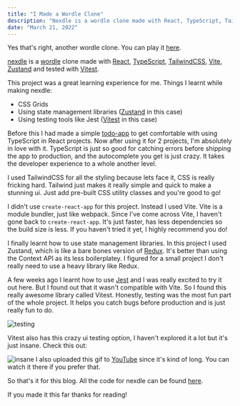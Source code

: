 ```yaml
---
title: "I Made a Wordle Clone"
description: "Nexdle is a wordle clone made with React, TypeScript, TailwindCSS, Vite, Zustand and tested with Vitest."
date: "March 21, 2022"
---
```


Yes that's right, another wordle clone. You can play it [here](https://nexdle.nexxel.dev/).

[nexdle](https://nexdle.nexxel.dev/) is a [wordle](https://www.nytimes.com/games/wordle/index.html) clone made with [React](https://reactjs.org/), [TypeScript](https://www.typescriptlang.org/), [TailwindCSS](https://tailwindcss.com/), [Vite](https://vitejs.dev/), [Zustand](https://github.com/pmndrs/zustand) and tested with [Vitest](https://vitest.dev/).

This project was a great learning experience for me. Things I learnt while making nexdle:

- CSS Grids
- Using state management libraries ([Zustand](https://github.com/pmndrs/zustand) in this case)
- Using testing tools like Jest ([Vitest](https://vitest.dev/) in this case)

Before this I had made a simple [todo-app](https://github.com/nexxeln/todo-app) to get comfortable with using TypeScript in React projects. Now after using it for 2 projects, I'm absolutely in love with it. TypeScript is just so good for catching errors before shipping the app to production, and the autocomplete you get is just crazy. It takes the developer experience to a whole another level.

I used TailwindCSS for all the styling because lets face it, CSS is really
fricking hard. Tailwind just makes it really simple and quick to make a stunning
ui. Just add pre-built CSS utility classes and you're good to go!

I didn't use `create-react-app` for this project. Instead I used Vite.
Vite is a module bundler, just like webpack. Since I've come across Vite, I
haven't gone back to `create-react-app`. It's just faster, has less dependencies
so the build size is less. If you haven't tried it yet, I highly recommend you
do!

I finally learnt how to use state management libraries. In this project I used Zustand,
which is like a bare bones version of [Redux](https://redux.js.org/). It's better
than using the Context API as its less boilerplatey. I figured for a small project
I don't really need to use a heavy library like Redux.

A few weeks ago I learnt how to use [Jest](https://jestjs.io/) and I was really excited to try it out here. But I found out that it wasn't compatible with Vite. So I found this really awesome library called Vitest. Honestly, testing was the most fun part of the whole project. It helps you catch bugs before production and is just really fun to do.

![testing](https://utfs.io/a/09ir0bgwfb/ZnKwSvEWGbTO0V6dKBZcI5SdLn4K1DO6a0xWUqAQurlohHJ8)

Vitest also has this crazy ui testing option, I haven't explored it a lot but it's just insane. Check this out:

![insane](https://github.com/nexxeln/nexdle/blob/main/images/Code_Vyzc5YbawL.gif?raw=true)
I also uploaded this gif to [YouTube](https://youtu.be/2GLYNV5cQ-Y) since it's kind
of long. You can watch it there if you prefer that.

So that's it for this blog. All the code for nexdle can be found [here](https://github.com/nexxeln/nexdle/).

If you made it this far thanks for reading!
